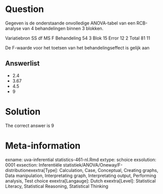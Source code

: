 Question
========

Gegeven is de onderstaande onvolledige ANOVA-tabel van een RCB-analyse van 4 behandelingen binnen 3 blokken.

Variatiebron SS df MS F
Behandeling 54 3
Blok 15
Error 12 2
Total 81 11

De F-waarde voor het toetsen van het behandelingseffect is gelijk aan 

Answerlist
----------
* 2.4
* 3.67
* 4.5
* 9

Solution
========

The correct answer is  9 

Meta-information
================
exname: uva-inferential statistics-461-nl.Rmd 
extype: schoice 
exsolution: 0001 
exsection: Inferentiële statistiek/ANOVA/Oneway/F-distributionexextra[Type]: Calculation, Case, Conceptual, Creating graphs, Data manipulation, Interpretating graph, Interpretating output, Performing analysis, Test choice 
exextra[Langauge]: Dutch 
exextra[Level]: Statistical Literacy, Statistical Reasoning, Statistical Thinking 
